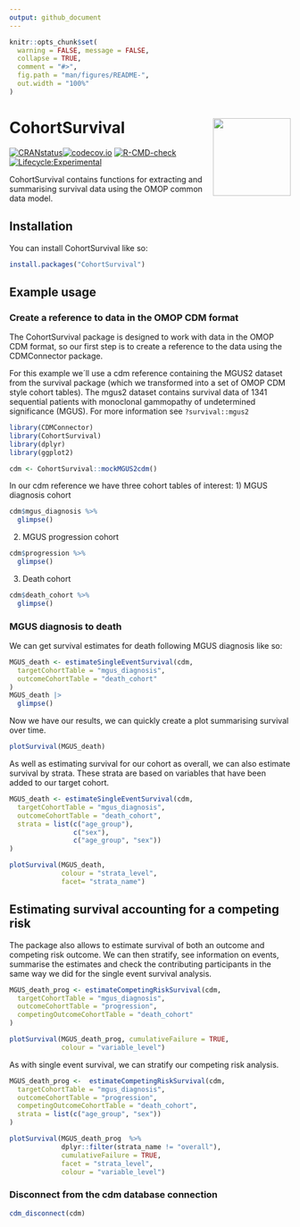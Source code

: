 ```yaml
---
output: github_document
---
```


<!-- README.md is generated from README.Rmd. Please edit that file -->

```r
knitr::opts_chunk$set(
  warning = FALSE, message = FALSE,
  collapse = TRUE,
  comment = "#>",
  fig.path = "man/figures/README-",
  out.width = "100%"
)
```

# CohortSurvival <img src="man/figures/hexsticker.png" align="right" height="139"/>

[![CRANstatus](https://www.r-pkg.org/badges/version/CohortSurvival)](https://CRAN.R-project.org/package=CohortSurvival)[![codecov.io](https://codecov.io/github/darwin-eu/CohortSurvival/coverage.svg?branch=main)](https://app.codecov.io/github/darwin-eu/CohortSurvival?branch=main) [![R-CMD-check](https://github.com/darwin-eu/CohortSurvival/workflows/R-CMD-check/badge.svg)](https://github.com/darwin-eu/CohortSurvival/actions) [![Lifecycle:Experimental](https://img.shields.io/badge/Lifecycle-Experimental-339999)](https://lifecycle.r-lib.org/articles/stages.html)

CohortSurvival contains functions for extracting and summarising survival data using the OMOP common data model.

## Installation

You can install CohortSurvival like so:

```r
install.packages("CohortSurvival")
```

## Example usage

### Create a reference to data in the OMOP CDM format

The CohortSurvival package is designed to work with data in the OMOP CDM format, so our first step is to create a reference to the data using the CDMConnector package.

For this example we´ll use a cdm reference containing the MGUS2 dataset from the survival package (which we transformed into a set of OMOP CDM style cohort tables). The mgus2 dataset contains survival data of 1341 sequential patients with monoclonal gammopathy of undetermined significance (MGUS). For more information see `?survival::mgus2`

```r
library(CDMConnector)
library(CohortSurvival)
library(dplyr)
library(ggplot2)

cdm <- CohortSurvival::mockMGUS2cdm()
```

In our cdm reference we have three cohort tables of interest: 1) MGUS diagnosis cohort

```r
cdm$mgus_diagnosis %>%
  glimpse()
```

2)  MGUS progression cohort

```r
cdm$progression %>%
  glimpse()
```

3)  Death cohort

```r
cdm$death_cohort %>%
  glimpse()
```

### MGUS diagnosis to death

We can get survival estimates for death following MGUS diagnosis like so:

```r
MGUS_death <- estimateSingleEventSurvival(cdm,
  targetCohortTable = "mgus_diagnosis",
  outcomeCohortTable = "death_cohort"
)
MGUS_death |> 
  glimpse()
```

Now we have our results, we can quickly create a plot summarising survival over time.

```r
plotSurvival(MGUS_death)
```

As well as estimating survival for our cohort as overall, we can also estimate survival by strata. These strata are based on variables that have been added to our target cohort.

```r
MGUS_death <- estimateSingleEventSurvival(cdm,
  targetCohortTable = "mgus_diagnosis",
  outcomeCohortTable = "death_cohort",
  strata = list(c("age_group"),
                c("sex"),
                c("age_group", "sex"))
)

plotSurvival(MGUS_death, 
             colour = "strata_level", 
             facet= "strata_name")
```

## Estimating survival accounting for a competing risk

The package also allows to estimate survival of both an outcome and competing risk outcome. We can then stratify, see information on events, summarise the estimates and check the contributing participants in the same way we did for the single event survival analysis.

```r
MGUS_death_prog <- estimateCompetingRiskSurvival(cdm,
  targetCohortTable = "mgus_diagnosis",
  outcomeCohortTable = "progression",
  competingOutcomeCohortTable = "death_cohort"
)

plotSurvival(MGUS_death_prog, cumulativeFailure = TRUE,
             colour = "variable_level")
```

As with single event survival, we can stratify our competing risk analysis.

```r
MGUS_death_prog <-  estimateCompetingRiskSurvival(cdm,
  targetCohortTable = "mgus_diagnosis",
  outcomeCohortTable = "progression",
  competingOutcomeCohortTable = "death_cohort",
  strata = list(c("age_group", "sex"))
)

plotSurvival(MGUS_death_prog  %>%
             dplyr::filter(strata_name != "overall"), 
             cumulativeFailure = TRUE,
             facet = "strata_level",
             colour = "variable_level")
```

### Disconnect from the cdm database connection

```r
cdm_disconnect(cdm)
```
